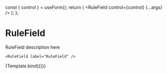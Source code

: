 

<Meta title="Forms/Fields/RuleField" component={RuleField} />

  const { control } = useForm();
  return (
    <Inline>
      <RuleField control={control} {...args} />
    </Inline>
  );
};

# RuleField

RuleField description here

```tsx
<RuleField label="RuleField" />
```

<Canvas>
  <Story
    name="RuleField"
    args={{
      name: 'Rulepopover',
      options: rules,
    }}
  >
    {Template.bind({})}
  </Story>
</Canvas>

<ArgsTable story="RuleField" />
